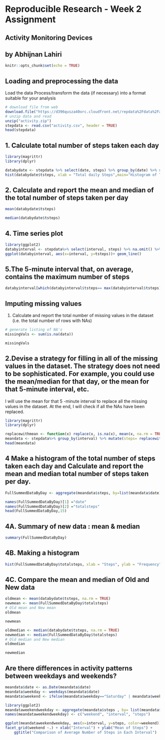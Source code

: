 # Reproducible Research - Week 2 Assignment
## Activity Monitoring Devices

## by Abhijnan Lahiri


```{r setup, include=FALSE}
knitr::opts_chunk$set(echo = TRUE)
```

## Loading and preprocessing the data
Load the data Process/transform the data (if necessary) into a format suitable for your analysis
```{r }
# download file from web
download.file("https://d396qusza40orc.cloudfront.net/repdata%2Fdata%2Factivity.zip", destfile = "activity.zip", mode="wb")
# unzip data and read 
unzip("activity.zip")
stepdata <- read.csv("activity.csv", header = TRUE)
head(stepdata)
```

## 1. Calculate total number of steps taken each day


```{r }
library(magrittr)
library(dplyr)

databydate <- stepdata %>% select(date, steps) %>% group_by(date) %>% summarize(tsteps= sum(steps)) %>%na.omit()
hist(databydate$tsteps, xlab = "Total daily Steps",main="Histogram of Total Steps by day", breaks = 20)
```

## 2. Calculate and report the mean and median of the total number of steps taken per day


```{r }
mean(databydate$tsteps)

median(databydate$tsteps)
```

## 4. Time series plot


```{r }
library(ggplot2)
databyinterval <- stepdata%>% select(interval, steps) %>% na.omit() %>% group_by(interval) %>% summarize(tsteps= mean(steps)) 
ggplot(databyinterval, aes(x=interval, y=tsteps))+ geom_line()
```

## 5.The 5-minute interval that, on average, contains the maximum number of steps


```{r }
databyinterval[which(databyinterval$tsteps== max(databyinterval$tsteps)),]
```

## Imputing missing values

1. Calculate and report the total number of missing values in the dataset (i.e. the total number of rows with NAs)


```{r }
# generate listing of NA's
missingVals <- sum(is.na(data))

missingVals
```

## 2.Devise a strategy for filling in all of the missing values in the dataset. The strategy does not need to be sophisticated. For example, you could use the mean/median for that day, or the mean for that 5-minute interval, etc.

I will use the mean for that 5 -minute interval to replace all the missing values in the dataset. At the end, I will check if all the NAs have been replaced.


```{r }
library(magrittr)
library(dplyr)

replacewithmean <- function(x) replace(x, is.na(x), mean(x, na.rm = TRUE))
meandata <- stepdata%>% group_by(interval) %>% mutate(steps= replacewithmean(steps))
head(meandata)
```

## 4 Make a histogram of the total number of steps taken each day and Calculate and report the mean and median total number of steps taken per day.


```{r }
FullSummedDataByDay <- aggregate(meandata$steps, by=list(meandata$date), sum)

names(FullSummedDataByDay)[1] ="date"
names(FullSummedDataByDay)[2] ="totalsteps"
head(FullSummedDataByDay,15)
```

## 4A. Summary of new data : mean & median


```{r }
summary(FullSummedDataByDay)
```

## 4B. Making a histogram


```{r }
hist(FullSummedDataByDay$totalsteps, xlab = "Steps", ylab = "Frequency", main = "Total Daily Steps", breaks = 20)
```


## 4C. Compare the mean and median of Old and New data

```{r }
oldmean <- mean(databydate$tsteps, na.rm = TRUE)
newmean <- mean(FullSummedDataByDay$totalsteps)
# Old mean and New mean
oldmean

newmean

oldmedian <- median(databydate$tsteps, na.rm = TRUE)
newmedian <- median(FullSummedDataByDay$totalsteps)
# Old median and New median
oldmedian

newmedian
```

## Are there differences in activity patterns between weekdays and weekends?


```{r }
meandata$date <- as.Date(meandata$date)
meandata$weekday <- weekdays(meandata$date)
meandata$weekend <- ifelse(meandata$weekday=="Saturday" | meandata$weekday=="Sunday", "Weekend", "Weekday" )

library(ggplot2)
meandataweekendweekday <- aggregate(meandata$steps , by= list(meandata$weekend, meandata$interval), na.omit(mean))
names(meandataweekendweekday) <- c("weekend", "interval", "steps")

ggplot(meandataweekendweekday, aes(x=interval, y=steps, color=weekend)) + geom_line()+
facet_grid(weekend ~.) + xlab("Interval") + ylab("Mean of Steps") +
    ggtitle("Comparison of Average Number of Steps in Each Interval")
```
